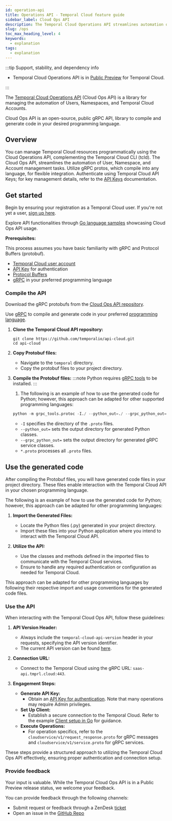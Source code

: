 ```yaml
---
id: operation-api
title: Operations API - Temporal Cloud feature guide
sidebar_label: Cloud Ops API
description: The Temporal Cloud Operations API streamlines automation of Users, Namespaces, and Accounts with gRPC integration for diverse programming languages, enabling efficient resource management.
slug: /ops
toc_max_heading_level: 4
keywords:
  - explanation
tags:
  - explanation
---
```


:::tip Support, stability, and dependency info

- Temporal Cloud Operations API is in [Public Preview](/evaluate/development-production-features/release-stages#public-preview) for Temporal Cloud.

:::

The [Temporal Cloud Operations API](https://github.com/temporalio/api-cloud/tree/main) (Cloud Ops API) is a library for managing the automation of Users, Namespaces, and Temporal Cloud Accounts.

Cloud Ops API is an open-source, public gRPC API, library to compile and generate code in your desired programming language.

## Overview

You can manage Temporal Cloud resources programmatically using the Cloud Operations API, complementing the Temporal Cloud CLI (tcld).
The Cloud Ops API, streamlines the automation of User, Namespace, and Account management tasks.
Utilize gRPC protos, which compile into any language, for flexible integration.
Authenticate using Temporal Cloud API Keys; for key management details, refer to the [API Keys](/cloud/api-keys) documentation.

## Get started

Begin by ensuring your registration as a Temporal Cloud user.
If you're not yet a user, [sign up here](https://temporal.io/get-cloud).

Explore API functionalities through [Go language samples](https://github.com/temporalio/cloud-samples-go) showcasing Cloud Ops API usage.

**Prerequisites:**

This process assumes you have basic familiarity with gRPC and Protocol Buffers (protobuf).

- [Temporal Cloud user account](/cloud/get-started)
- [API Key](/cloud/tcld/apikey#create) for authentication
- [Protocol Buffers](https://github.com/protocolbuffers/protobuf/releases)
- [gRPC](https://grpc.io/docs/languages/) in your preferred programming language

### Compile the API

Download the gRPC protobufs from the [Cloud Ops API repository](https://github.com/temporalio/api-cloud/tree/main/temporal/api/cloud).

Use [gRPC](https://grpc.io/docs/) to compile and generate code in your preferred [programming language](https://grpc.io/docs/#official-support).

1. **Clone the Temporal Cloud API repository:**

   ```command
   git clone https://github.com/temporalio/api-cloud.git
   cd api-cloud
   ```

2. **Copy Protobuf files:**

   - Navigate to the `temporal` directory.
   - Copy the protobuf files to your project directory.

3. **Compile the Protobuf files:**
   :::note
   Python requires [gRPC tools](https://grpc.io/docs/languages/python/quickstart/#grpc-tools) to be installed.
   :::
   1. The following is an example of how to use the generated code for Python; however, this approach can be adapted for other supported programming languages:
   ```python
   python -m grpc_tools.protoc -I./ --python_out=./ --grpc_python_out=./ *.proto
   ```
   - `-I` specifies the directory of the `.proto` files.
   - `--python_out=` sets the output directory for generated Python classes.
   - `--grpc_python_out=` sets the output directory for generated gRPC service classes.
   - `*.proto` processes all `.proto` files.

## Use the generated code

After compiling the Protobuf files, you will have generated code files in your project directory.
These files enable interaction with the Temporal Cloud API in your chosen programming language.

The following is an example of how to use the generated code for Python; however, this approach can be adapted for other programming languages:

1. **Import the Generated Files:**

   - Locate the Python files (.py) generated in your project directory.
   - Import these files into your Python application where you intend to interact with the Temporal Cloud API.

2. **Utilize the API:**
   - Use the classes and methods defined in the imported files to communicate with the Temporal Cloud services.
   - Ensure to handle any required authentication or configuration as needed for Temporal Cloud.

This approach can be adapted for other programming languages by following their respective import and usage conventions for the generated code files.

### Use the API

When interacting with the Temporal Cloud Ops API, follow these guidelines:

1. **API Version Header:**

   - Always include the `temporal-cloud-api-version` header in your requests, specifying the API version identifier.
   - The current API version can be found [here](https://github.com/temporalio/api-cloud/blob/main/VERSION#L1C1-L1C14).

2. **Connection URL:**

   - Connect to the Temporal Cloud using the gRPC URL: `saas-api.tmprl.cloud:443`.

3. **Engagement Steps:**
   - **Generate API Key:**
     - Obtain an [API Key for authentication](/cloud/api-keys#manage-api-keys). Note that many operations may require Admin privileges.
   - **Set Up Client:**
     - Establish a secure connection to the Temporal Cloud. Refer to the example [Client setup in Go](https://github.com/temporalio/cloud-samples-go/blob/main/client/temporal/client.go) for guidance.
   - **Execute Operations:**
     - For operation specifics, refer to the `cloudservice/v1/request_response.proto` for gRPC messages and `cloudservice/v1/service.proto` for gRPC services.

These steps provide a structured approach to utilizing the Temporal Cloud Ops API effectively, ensuring proper authentication and connection setup.

### Provide feedback

Your input is valuable.
While the Temporal Cloud Ops API is in a Public Preview release status, we welcome your feedback.

You can provide feedback through the following channels:

- Submit request or feedback through a ZenDesk [ticket](/cloud/support#support-ticket)
- Open an issue in the [GitHub Repo](https://github.com/temporalio/api-cloud)
